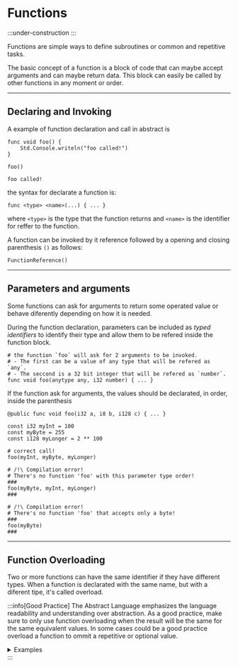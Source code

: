 # Functions

:::under-construction
:::

Functions are simple ways to define subroutines or common and repetitive tasks.

The basic concept of a function is a block of code that can maybe accept arguments and can maybe
return data.
This block can easily be called by other functions in any moment or order.

---
## Declaring and Invoking

A example of function declaration and call in abstract is
```abs
func void foo() {
	Std.Console.writeln("foo called!")
}

foo()
```
```text title="Console Output"
foo called!
```

the syntax for declarate a function is:
```abs
func <type> <name>(...) { ... }
```

where `<type>` is the type that the function returns and `<name>` is the identifier for
reffer to the function.

A function can be invoked by it reference followed by a opening and closing parenthesis `()` as follows:
```abs
FunctionReference()
```

---
## Parameters and arguments


Some functions can ask for arguments to return some operated value or behave diferently depending
on how it is needed.

During the function declaration, parameters can be included as *typed identifiers* to identify their
type and allow them to be refered inside the function block.

```abs
# the function `foo` will ask for 2 arguments to be invoked.
# - The first can be a value of any type that will be refered as `any`.
# - The seccond is a 32 bit integer that will be refered as `number`.
func void foo(anytype any, i32 number) { ... }
```


If the function ask for arguments, the values should be declarated, in order, inside the parenthesis
```abs
@public func void foo(i32 a, i8 b, i128 c) { ... }

const i32 myInt = 100
const myByte = 255
const i128 myLonger = 2 ** 100

# correct call!
foo(myInt, myByte, myLonger) 

# /!\ Compilation error!
# There's no function 'foo' with this parameter type order!
###
foo(myByte, myInt, myLonger)
###

# /!\ Compilation error!
# There's no function 'foo' that accepts only a byte!
###
foo(myByte)
###
```

---
## Function Overloading

Two or more functions can have the same identifier if they have different types.
When a function is declarated with the same name, but with a diferent tipe, it's called overload.

:::info[Good Practice]
The Abstract Language emphasizes the language readability and understanding over abstraction.
As a good practice, make sure to only use function overloading when the result will be the same
for the same equivalent values. In some cases could be a good practice overload a function to ommit
a repetitive or optional value.

<details>
<summary>Examples</summary>

```abs title="Good Practice"
# Different results are named diferently

func void writeText(string value) {
	Std.Console.writeln("My string is: " + value)
}
func void writeText([]char value) {
	Std.Console.writeln("My string is: " + string.join(value))
}
func void writeNumber(i32 value) {
	Std.Console.writeln("My number is: " + value)
}
```

```abs title="Bad Practice"
# Different results with the same name can result in a
# harder understanding of the code

func void writeText(string value) {
	Std.Console.writeln("My string is:" + value)
}
func void writeText([]char value) {
	Std.Console.writeln("My string is:" + string.join(value))
}
func void writeText(i32 value) {
	Std.Console.writeln("My number is:" + value)
}
```
</details>
:::
